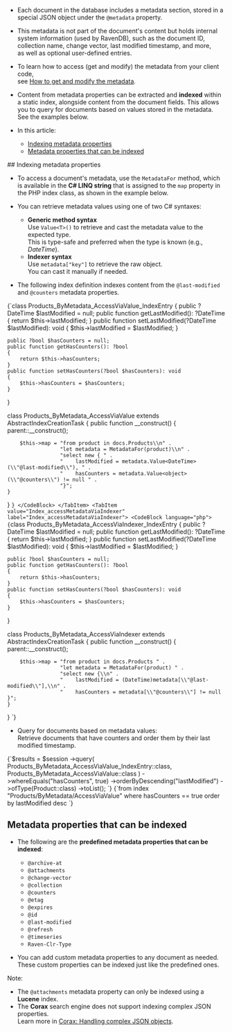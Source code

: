 
<Admonition type="note" title="">

* Each document in the database includes a metadata section, stored in a special JSON object under the `@metadata` property.

* This metadata is not part of the document's content but holds internal system information (used by RavenDB),
  such as the document ID, collection name, change vector, last modified timestamp, and more,  
  as well as optional user-defined entries.

* To learn how to access (get and modify) the metadata from your client code,  
  see [How to get and modify the metadata](../client-api/session/how-to/get-and-modify-entity-metadata.mdx).

* Content from metadata properties can be extracted and **indexed** within a static index, alongside content from the document fields.
  This allows you to query for documents based on values stored in the metadata.  
  See the examples below.
* In this article:
    * [Indexing metadata properties](../indexes/indexing-metadata.mdx#indexing-metadata-properties)
    * [Metadata properties that can be indexed](../indexes/indexing-metadata.mdx#metadata-properties-that-can-be-indexed)

</Admonition>
## Indexing metadata properties

* To access a document's metadata, use the `MetadataFor` method, which is available in the **C# LINQ string**
  that is assigned to the `map` property in the PHP index class, as shown in the example below.

* You can retrieve metadata values using one of two C# syntaxes:

    * **Generic method syntax**  
      Use `Value<T>()` to retrieve and cast the metadata value to the expected type.  
      This is type-safe and preferred when the type is known (e.g., _DateTime_).
    * **Indexer syntax**  
      Use `metadata["key"]` to retrieve the raw object.  
      You can cast it manually if needed.
* The following index definition indexes content from the `@last-modified` and `@counters` metadata properties.

<Tabs groupId='languageSyntax'>
<TabItem value="Index_accessMetadataViaValue" label="Index_accessMetadataViaValue">
<CodeBlock language="php">
{`class Products_ByMetadata_AccessViaValue_IndexEntry
{
    public ?DateTime $lastModified = null;
    public function getLastModified(): ?DateTime
    {
        return $this->lastModified;
    }
    public function setLastModified(?DateTime $lastModified): void
    {
        $this->lastModified = $lastModified;
    }

    public ?bool $hasCounters = null;
    public function getHasCounters(): ?bool
    {
        return $this->hasCounters;
    }
    public function setHasCounters(?bool $hasCounters): void
    {
        $this->hasCounters = $hasCounters;
    }
}

class Products_ByMetadata_AccessViaValue extends AbstractIndexCreationTask
{
    public function __construct()
    {
        parent::__construct();

        $this->map = "from product in docs.Products\\n" .
                     "let metadata = MetadataFor(product)\\n" .
                     "select new { " .
                     "    lastModified = metadata.Value<DateTime>(\\"@last-modified\\"), " .
                     "    hasCounters = metadata.Value<object>(\\"@counters\\") != null " .
                     "}";
    }
}
`}
</CodeBlock>
</TabItem>
<TabItem value="Index_accessMetadataViaIndexer" label="Index_accessMetadataViaIndexer">
<CodeBlock language="php">
{`class Products_ByMetadata_AccessViaIndexer_IndexEntry
{
    public ?DateTime $lastModified = null;
    public function getLastModified(): ?DateTime
    {
        return $this->lastModified;
    }
    public function setLastModified(?DateTime $lastModified): void
    {
        $this->lastModified = $lastModified;
    }

    public ?bool $hasCounters = null;
    public function getHasCounters(): ?bool
    {
        return $this->hasCounters;
    }
    public function setHasCounters(?bool $hasCounters): void
    {
        $this->hasCounters = $hasCounters;
    }
}

class Products_ByMetadata_AccessViaIndexer extends AbstractIndexCreationTask
{
    public function __construct()
    {
        parent::__construct();

        $this->map = "from product in docs.Products " .
                     "let metadata = MetadataFor(product) " .
                     "select new {\\n" .
                     "    lastModified = (DateTime)metadata[\\"@last-modified\\"],\\n" .
                     "    hasCounters = metadata[\\"@counters\\"] != null }";
    }
}
`}
</CodeBlock>
</TabItem>
</Tabs>

* Query for documents based on metadata values:  
  Retrieve documents that have counters and order them by their last modified timestamp.

<Tabs groupId='languageSyntax'>
<TabItem value="Query" label="Query">
<CodeBlock language="php">
{`$results = $session
    ->query(
            Products_ByMetadata_AccessViaValue_IndexEntry::class,
            Products_ByMetadata_AccessViaValue::class
        )
    ->whereEquals("hasCounters", true)
    ->orderByDescending("lastModified")
    ->ofType(Product::class)
    ->toList();
`}
</CodeBlock>
</TabItem>
<TabItem value="RQL" label="RQL">
<CodeBlock language="sql">
{`from index "Products/ByMetadata/AccessViaValue"
where hasCounters == true
order by lastModified desc
`}
</CodeBlock>
</TabItem>
</Tabs>



## Metadata properties that can be indexed

* The following are the **predefined metadata properties that can be indexed**:
    * `@archive-at`
    * `@attachments`
    * `@change-vector`
    * `@collection`
    * `@counters`
    * `@etag`
    * `@expires`
    * `@id`
    * `@last-modified`
    * `@refresh`
    * `@timeseries`
    * `Raven-Clr-Type`

* You can add custom metadata properties to any document as needed.  
  These custom properties can be indexed just like the predefined ones.
<Admonition type="warning" title="">

Note:

* The `@attachments` metadata property can only be indexed using a **Lucene** index.
* The **Corax** search engine does not support indexing complex JSON properties.  
  Learn more in [Corax: Handling complex JSON objects](../indexes/search-engine/corax.mdx#handling-of-complex-json-objects).

</Admonition>



